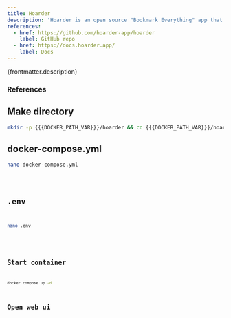 ```yaml
---
title: Hoarder
description: 'Hoarder is an open source "Bookmark Everything" app that uses AI for automatically tagging the content you throw at it.'
references:
  - href: https://github.com/hoarder-app/hoarder
    label: GitHub repo
  - href: https://docs.hoarder.app/
    label: Docs
---
```



<p>{frontmatter.description}</p>

### References

<ReferenceLinks references={frontmatter.references} />

## Make directory

```sh
mkdir -p {{{DOCKER_PATH_VAR}}}/hoarder && cd {{{DOCKER_PATH_VAR}}}/hoarder
```

## docker-compose.yml

```sh
nano docker-compose.yml
```

<Code lang="yml" title="docker-compose.yml" code={yaml} />

## .env

```sh
nano .env
```

<Code lang="dotenv" title=".env" code={env} />

## Start container

```sh
docker compose up -d
```

## Open web ui

<OpenWebUI port="3005" />
